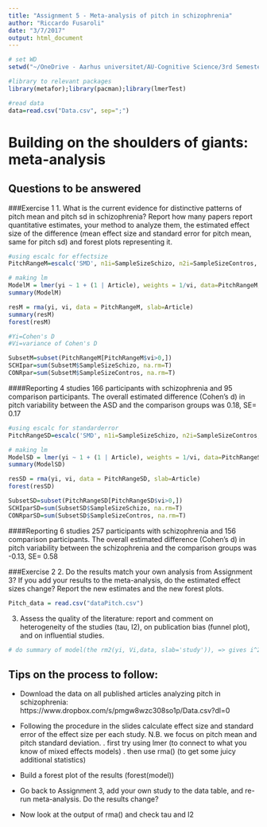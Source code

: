 ```yaml
---
title: "Assignment 5 - Meta-analysis of pitch in schizophrenia"
author: "Riccardo Fusaroli"
date: "3/7/2017"
output: html_document
---
```


```r
# set WD
setwd("~/OneDrive - Aarhus universitet/AU-Cognitive Science/3rd Semester/Experimental Methods 3/Exercise/Assignments/Assignment_2")

#library to relevant packages
library(metafor);library(pacman);library(lmerTest)

#read data
data=read.csv("Data.csv", sep=";")
```

# Building on the shoulders of giants: meta-analysis

## Questions to be answered
###Exercise 1
1. What is the current evidence for distinctive patterns of pitch mean and pitch sd in schizophrenia? Report how many papers report quantitative estimates, your method to analyze them, the estimated effect size of the difference (mean effect size and standard error for pitch mean, same for pitch sd) and forest plots representing it. 
```r

#using escalc for effectsize
PitchRangeM=escalc('SMD', n1i=SampleSizeSchizo, n2i=SampleSizeContros, m1i=PitchMeanSchizo, m2i=PitchMeanControls, sd1i=PitchMeanSchizoSD, sd2i=PitchMeanControlsSD, data = data)

# making lm
ModelM = lmer(yi ~ 1 + (1 | Article), weights = 1/vi, data=PitchRangeM, control=lmerControl(check.nobs.vs.nlev="ignore", check.nobs.vs.nRE="ignore"))
summary(ModelM)

resM = rma(yi, vi, data = PitchRangeM, slab=Article)
summary(resM)
forest(resM)

#Yi=Cohen's D
#Vi=variance of Cohen's D

SubsetM=subset(PitchRangeM[PitchRangeM$vi>0,])
SCHIpar=sum(SubsetM$SampleSizeSchizo, na.rm=T)
CONRpar=sum(SubsetM$SampleSizeContros, na.rm=T)
```
####Reporting
4 studies
166 participants with schizophrenia and 95 comparison participants.
The overall estimated difference (Cohen’s d) in pitch variability between the ASD and the comparison groups was 0.18, SE= 0.17

```r
#using escalc for standarderror
PitchRangeSD=escalc('SMD', n1i=SampleSizeSchizo, n2i=SampleSizeContros, m1i=PitchSDSchizo, m2i=PitchSDControls, sd1i=PitchSDSchizoSD, sd2i=PitchSDControlsSD, data = data)

# making lm
ModelSD = lmer(yi ~ 1 + (1 | Article), weights = 1/vi, data=PitchRangeSD, control=lmerControl(check.nobs.vs.nlev="ignore", check.nobs.vs.nRE="ignore"))
summary(ModelSD)

resSD = rma(yi, vi, data = PitchRangeSD, slab=Article)
forest(resSD)

SubsetSD=subset(PitchRangeSD[PitchRangeSD$vi>0,])
SCHIparSD=sum(SubsetSD$SampleSizeSchizo, na.rm=T)
CONRparSD=sum(SubsetSD$SampleSizeContros, na.rm=T)
```
####Reporting
6 studies
257 participants with schizophrenia and 156 comparison participants.
The overall estimated difference (Cohen’s d) in pitch variability between the schizophrenia and the comparison groups was -0.13, SE= 0.58

###Exercise 2
2. Do the results match your own analysis from Assignment 3? If you add your results to the meta-analysis, do the estimated effect sizes change? Report the new estimates and the new forest plots.
```r
Pitch_data = read.csv("dataPitch.csv")

```

3. Assess the quality of the literature: report and comment on heterogeneity of the studies (tau, I2), on publication bias (funnel plot), and on influential studies.
```r
# do summary of model(the rm2(yi, Vi,data, slab='study')), => gives i^2 and TAU^2(how much var. between study).
```

## Tips on the process to follow:

- Download the data on all published articles analyzing pitch in schizophrenia: https://www.dropbox.com/s/pmgw8wzc308so1p/Data.csv?dl=0
- Following the procedure in the slides calculate effect size and standard error of the effect size per each study. N.B. we focus on pitch mean and pitch standard deviation.
 . first try using lmer (to connect to what you know of mixed effects models)
 . then use rma() (to get some juicy additional statistics)

- Build a forest plot of the results (forest(model))
 
- Go back to Assignment 3, add your own study to the data table, and re-run meta-analysis. Do the results change?

- Now look at the output of rma() and check tau and I2


